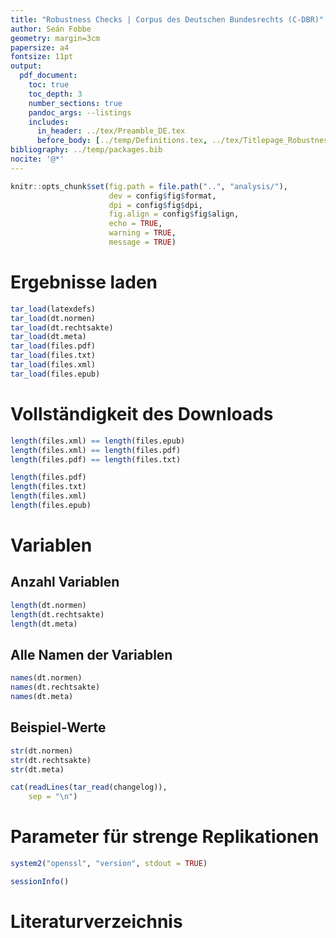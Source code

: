 ```yaml
---
title: "Robustness Checks | Corpus des Deutschen Bundesrechts (C-DBR)"
author: Seán Fobbe
geometry: margin=3cm
papersize: a4
fontsize: 11pt
output:
  pdf_document:
    toc: true
    toc_depth: 3
    number_sections: true
    pandoc_args: --listings
    includes:
      in_header: ../tex/Preamble_DE.tex
      before_body: [../temp/Definitions.tex, ../tex/Titlepage_Robustness.tex]
bibliography: ../temp/packages.bib
nocite: '@*'
---
```



```r
knitr::opts_chunk$set(fig.path = file.path("..", "analysis/"),
                      dev = config$fig$format,
                      dpi = config$fig$dpi,
                      fig.align = config$fig$align,
                      echo = TRUE,
                      warning = TRUE,
                      message = TRUE)

```


# Ergebnisse laden


```r
tar_load(latexdefs)
tar_load(dt.normen)
tar_load(dt.rechtsakte)
tar_load(dt.meta)
tar_load(files.pdf)
tar_load(files.txt)
tar_load(files.xml)
tar_load(files.epub)

```




# Vollständigkeit des Downloads


```r
length(files.xml) == length(files.epub)
length(files.xml) == length(files.pdf)
length(files.pdf) == length(files.txt)

length(files.pdf)
length(files.txt)
length(files.xml)
length(files.epub)
```


# Variablen

## Anzahl Variablen

```r
length(dt.normen)
length(dt.rechtsakte)
length(dt.meta)
```


## Alle Namen der Variablen

```r
names(dt.normen)
names(dt.rechtsakte)
names(dt.meta)
```


## Beispiel-Werte

```r
str(dt.normen)
str(dt.rechtsakte)
str(dt.meta)
```






<!-- # Frequenztabellen erstellen -->


<!-- ## Liste zu prüfender Variablen -->

<!--  **Hinweis:** Nur diese Variablen werden bei der Erstellung der Frequenztabellen berücksichtigt. -->
 
 

<!-- ```{r} -->
<!-- varlist  <-  c("periodikum", -->
<!--                "fundstellentyp", -->
<!--                "check_neuf", -->
<!--                "check_aufh", -->
<!--                "check_sonst", -->
<!--                "check_hinweis", -->
<!--                "check_stand", -->
<!--                "gliederungskennzahl", -->
<!--                "ausfertigung_jahr", -->
<!--                "doi_concept", -->
<!--                "doi_version", -->
<!--                "version",	 -->
<!--                "lizenz" ) -->
<!-- ``` -->





<!-- # Frequenztabellen erstellen: Einzelnormen -->

<!-- ```{r, results = "asis"} -->
<!-- prefix.freqtable.einzelnormen <- paste0(config$project$shortname, -->
<!--                                         "_01_Einzelnormen_Frequenztabelle_var-") -->


<!-- f.fast.freqtable(dt.normen, -->
<!--                  varlist = varlist, -->
<!--                  sumrow = TRUE, -->
<!--                  output.list = FALSE, -->
<!--                  output.kable = TRUE, -->
<!--                  output.csv = TRUE, -->
<!--                  outputdir = dir.analysis, -->
<!--                  prefix = prefix.freqtable.einzelnormen) -->
<!-- ``` -->




<!-- # Frequenztabellen erstellen: Rechtsakte -->

<!-- ## Reduzierte Liste zu prüfender Variablen -->

<!-- Folgende Variablen sind wegen der geringeren Auflösung der Metadaten (nur Rechtsaktebene, nicht Normebene) nicht mehr nutzbar. -->


<!-- ```{r} -->

<!-- varremove <- c("gliederungskennzahl") -->

<!-- vars.freqtable.rechtsakte <- setdiff(varlist, varremove) -->

<!-- print(vars.freqtable.rechtsakte) -->
<!-- ``` -->




<!-- ## Frequenztabellen erstellen -->


<!-- ```{r, results = "asis"} -->
<!-- prefix.freqtable.rechtsakte <- paste0(config$project$shortname, -->
<!--                                       "_01_Rechtsakte_Frequenztabelle_var-") -->



<!-- f.fast.freqtable(dt.rechtsakte, -->
<!--                  varlist = vars.freqtable.rechtsakte, -->
<!--                  sumrow = TRUE, -->
<!--                  output.list = FALSE, -->
<!--                  output.kable = TRUE, -->
<!--                  output.csv = TRUE, -->
<!--                  outputdir = dir.analysis, -->
<!--                  prefix = prefix.freqtable.rechtsakte) -->

<!-- ``` -->





<!-- # Frequenztabellen erstellen: XML-Metadaten -->


<!-- ## Liste zu prüfender Variablen -->

<!-- ```{r} -->
<!-- print(vars.freqtable.rechtsakte) -->
<!-- ``` -->


<!-- ## Frequenztabellen erstellen -->

<!-- ```{r, results = "asis"} -->
<!-- prefix.freqtable.meta <- paste0(config$project$shortname, -->
<!--                  "_01_Meta_Frequenztabelle_var-") -->


<!-- f.fast.freqtable(dt.meta, -->
<!--                  varlist = vars.freqtable.rechtsakte, -->
<!--                  sumrow = TRUE, -->
<!--                  output.list = FALSE, -->
<!--                  output.kable = TRUE, -->
<!--                  output.csv = TRUE, -->
<!--                  outputdir = dir.analysis, -->
<!--                  prefix = prefix.freqtable.meta) -->

<!-- ``` -->




```r
cat(readLines(tar_read(changelog)),
    sep = "\n")

```


# Parameter für strenge Replikationen


```r
system2("openssl", "version", stdout = TRUE)

sessionInfo()

```


# Literaturverzeichnis
